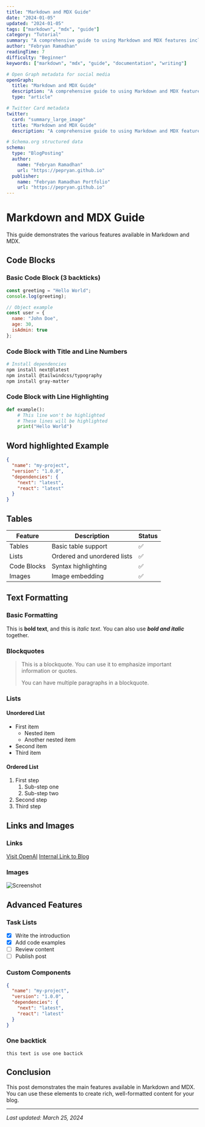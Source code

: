 ```yaml
---
title: "Markdown and MDX Guide"
date: "2024-01-05"
updated: "2024-01-05"
tags: ["markdown", "mdx", "guide"]
category: "Tutorial"
summary: "A comprehensive guide to using Markdown and MDX features including code blocks, tables, and more"
author: "Febryan Ramadhan"
readingTime: 7
difficulty: "Beginner"
keywords: ["markdown", "mdx", "guide", "documentation", "writing"]

# Open Graph metadata for social media
openGraph:
  title: "Markdown and MDX Guide"
  description: "A comprehensive guide to using Markdown and MDX features for better documentation."
  type: "article"

# Twitter Card metadata
twitter:
  card: "summary_large_image"
  title: "Markdown and MDX Guide"
  description: "A comprehensive guide to using Markdown and MDX features for better documentation."

# Schema.org structured data
schema:
  type: "BlogPosting"
  author:
    name: "Febryan Ramadhan"
    url: "https://pepryan.github.io"
  publisher:
    name: "Febryan Ramadhan Portfolio"
    url: "https://pepryan.github.io"
---
```


# Markdown and MDX Guide

This guide demonstrates the various features available in Markdown and MDX.

## Code Blocks

### Basic Code Block (3 backticks)

```javascript
const greeting = "Hello World";
console.log(greeting);

// Object example
const user = {
  name: "John Doe",
  age: 30,
  isAdmin: true
};
```

### Code Block with Title and Line Numbers

```bash title="install dependencies" showLineNumbers
# Install dependencies
npm install next@latest
npm install @tailwindcss/typography
npm install gray-matter
```

### Code Block with Line Highlighting

```python {1,3-4}
def example():
    # This line won't be highlighted
    # These lines will be highlighted
    print("Hello World")
```

## Word highlighted Example

```json word="name" word="project" /version/
{
  "name": "my-project",
  "version": "1.0.0",
  "dependencies": {
    "next": "latest",
    "react": "latest"
  }
}
``` 

## Tables

| Feature | Description | Status |
|---------|------------|--------|
| Tables | Basic table support | ✅ |
| Lists | Ordered and unordered lists | ✅ |
| Code Blocks | Syntax highlighting | ✅ |
| Images | Image embedding | ✅ |

## Text Formatting

### Basic Formatting

This is **bold text**, and this is *italic text*.
You can also use ***bold and italic*** together.

### Blockquotes

> This is a blockquote. You can use it to emphasize important information or quotes.
>
> You can have multiple paragraphs in a blockquote.

### Lists

#### Unordered List
- First item
  - Nested item
  - Another nested item
- Second item
- Third item

#### Ordered List
1. First step
   1. Sub-step one
   2. Sub-step two
2. Second step
3. Third step

## Links and Images

### Links
[Visit OpenAI](https://openai.com)
[Internal Link to Blog](/blog)

### Images
![Screenshot](/portfolio/images/image_2024-11-18_15-10-17.png)

## Advanced Features

### Task Lists

- [x] Write the introduction
- [x] Add code examples
- [ ] Review content
- [ ] Publish post

### Custom Components

```json
{
  "name": "my-project",
  "version": "1.0.0",
  "dependencies": {
    "next": "latest",
    "react": "latest"
  }
}
```

### One backtick
`this text is use one bactick`

## Conclusion

This post demonstrates the main features available in Markdown and MDX. You can use these elements to create rich, well-formatted content for your blog.

---

*Last updated: March 25, 2024*